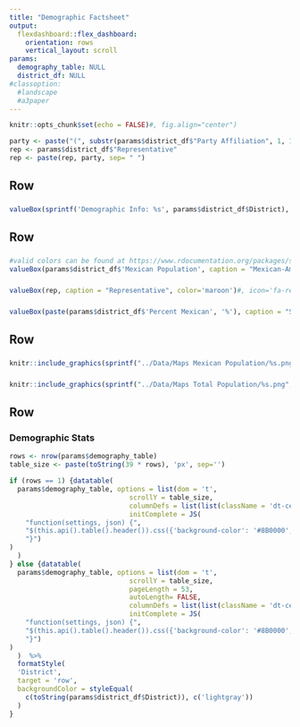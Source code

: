 ---
title: "Demographic Factsheet"
output: 
  flexdashboard::flex_dashboard:
    orientation: rows
    vertical_layout: scroll
params:
  demography_table: NULL
  district_df: NULL
#classoption: 
  #landscape
  #a3paper
---

<style>

body {
  padding-top:0px
}

.navbar{
  visibility: hidden
}

</style>

<style>
.datatables{
    overflow: auto;
}
</style>

```{r setup, include=FALSE}
knitr::opts_chunk$set(echo = FALSE)#, fig.align="center")
```


```{r}
party <- paste("(", substr(params$district_df$"Party Affiliation", 1, 1), ")", sep = "")
rep <- params$district_df$"Representative"
rep <- paste(rep, party, sep= " ")
```


Row
-------------------------------------
###

```{r}
valueBox(sprintf('Demographic Info: %s', params$district_df$District), color = 'maroon') 
```

Row
-------------------------------------
### 
```{r}
#valid colors can be found at https://www.rdocumentation.org/packages/shinydashboard/versions/0.7.1/topics/validColors
valueBox(params$district_df$'Mexican Population', caption = "Mexican-American Population", icon="fa-male", color='maroon')

```

###
```{r}
valueBox(rep, caption = "Representative", color='maroon')#, icon='fa-republican')
```

### 
```{r}
valueBox(paste(params$district_df$'Percent Mexican', '%'), caption = "Share of Population, Mexican-American", color='maroon')
```
    

Row
-------------------------------------

###
```{r}
knitr::include_graphics(sprintf("../Data/Maps Mexican Population/%s.png", params$district_df$State))
```

###
```{r}
knitr::include_graphics(sprintf("../Data/Maps Total Population/%s.png", params$district_df$State))
```


Row
-------------------------------------
  
### Demographic Stats
    
```{r}
rows <- nrow(params$demography_table)
table_size <- paste(toString(39 * rows), 'px', sep='')

if (rows == 1) {datatable(
  params$demography_table, options = list(dom = 't',
                              scrollY = table_size,
                              columnDefs = list(list(className = 'dt-center', targets = "_all")),
                              initComplete = JS(
    "function(settings, json) {",
    "$(this.api().table().header()).css({'background-color': '#8B0000', 'color': '#fff'});",
    "}")
)
  )
} else {datatable(
  params$demography_table, options = list(dom = 't',
                              scrollY = table_size,
                              pageLength = 53,
                              autoLength= FALSE,
                              columnDefs = list(list(className = 'dt-center', targets = "_all")),
                              initComplete = JS(
    "function(settings, json) {",
    "$(this.api().table().header()).css({'background-color': '#8B0000', 'color': '#fff'});",
    "}")
)
  )  %>%
  formatStyle(
  'District',
  target = 'row', 
  backgroundColor = styleEqual(
    c(toString(params$district_df$District)), c('lightgray'))
  )
}

```



